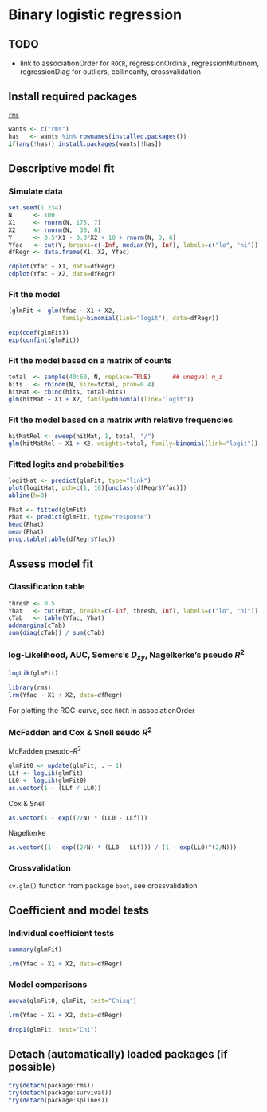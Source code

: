 Binary logistic regression
=========================

TODO
-------------------------

 - link to associationOrder for `ROCR`, regressionOrdinal, regressionMultinom, regressionDiag for outliers, collinearity, crossvalidation

Install required packages
-------------------------

[`rms`](http://cran.r-project.org/package=rms)

```r
wants <- c("rms")
has   <- wants %in% rownames(installed.packages())
if(any(!has)) install.packages(wants[!has])
```

Descriptive model fit
-------------------------

### Simulate data
    
```r
set.seed(1.234)
N      <- 100
X1     <- rnorm(N, 175, 7)
X2     <- rnorm(N,  30, 8)
Y      <- 0.5*X1 - 0.3*X2 + 10 + rnorm(N, 0, 6)
Yfac   <- cut(Y, breaks=c(-Inf, median(Y), Inf), labels=c("lo", "hi"))
dfRegr <- data.frame(X1, X2, Yfac)
```

```r
cdplot(Yfac ~ X1, data=dfRegr)
cdplot(Yfac ~ X2, data=dfRegr)
```

### Fit the model

```r
(glmFit <- glm(Yfac ~ X1 + X2,
               family=binomial(link="logit"), data=dfRegr))
```

```r
exp(coef(glmFit))
exp(confint(glmFit))
```

### Fit the model based on a matrix of counts

```r
total  <- sample(40:60, N, replace=TRUE)      ## unequal n_i
hits   <- rbinom(N, size=total, prob=0.4)
hitMat <- cbind(hits, total-hits)
glm(hitMat ~ X1 + X2, family=binomial(link="logit"))
```

### Fit the model based on a matrix with relative frequencies

```r
hitMatRel <- sweep(hitMat, 1, total, "/")
glm(hitMatRel ~ X1 + X2, weights=total, family=binomial(link="logit"))
```

### Fitted logits and probabilities

```r
logitHat <- predict(glmFit, type="link")
plot(logitHat, pch=c(1, 16)[unclass(dfRegr$Yfac)])
abline(h=0)
```

```r
Phat <- fitted(glmFit)
Phat <- predict(glmFit, type="response")
head(Phat)
mean(Phat)
prop.table(table(dfRegr$Yfac))
```

Assess model fit
-------------------------

### Classification table

```r
thresh <- 0.5
Yhat   <- cut(Phat, breaks=c(-Inf, thresh, Inf), labels=c("lo", "hi"))
cTab   <- table(Yfac, Yhat)
addmargins(cTab)
sum(diag(cTab)) / sum(cTab)
```

### log-Likelihood, AUC, Somers's $D_{xy}$, Nagelkerke's pseudo $R^{2}$

```r
logLik(glmFit)
```

```r
library(rms)
lrm(Yfac ~ X1 + X2, data=dfRegr)
```

For plotting the ROC-curve, see `ROCR` in associationOrder

### McFadden and Cox & Snell seudo $R^{2}$

McFadden pseudo-$R^2$

```r
glmFit0 <- update(glmFit, . ~ 1)
LLf <- logLik(glmFit)
LL0 <- logLik(glmFit0)
as.vector(1 - (LLf / LL0))
```

Cox & Snell

```r
as.vector(1 - exp((2/N) * (LL0 - LLf)))
```

Nagelkerke

```r
as.vector((1 - exp((2/N) * (LL0 - LLf))) / (1 - exp(LL0)^(2/N)))
```

### Crossvalidation

`cv.glm()` function from package `boot`, see crossvalidation

Coefficient and model tests
-------------------------

### Individual coefficient tests

```r
summary(glmFit)
```

```r
lrm(Yfac ~ X1 + X2, data=dfRegr)
```


### Model comparisons

```r
anova(glmFit0, glmFit, test="Chisq")
```

```r
lrm(Yfac ~ X1 + X2, data=dfRegr)
```

```r
drop1(glmFit, test="Chi")
```

Detach (automatically) loaded packages (if possible)
-------------------------

```r
try(detach(package:rms))
try(detach(package:survival))
try(detach(package:splines))
```
